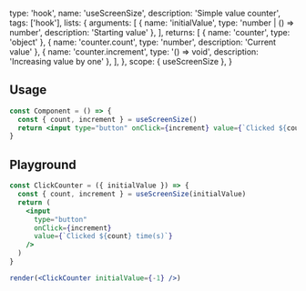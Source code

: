 
  type: 'hook',
  name: 'useScreenSize',
  description: 'Simple value counter',
  tags: ['hook'],
  lists: {
    arguments: [
      { name: 'initialValue', type: 'number | () => number', description: 'Starting value' },
    ],
    returns: [
      { name: 'counter', type: 'object' },
      { name: 'counter.count', type: 'number', description: 'Current value' },
      { name: 'counter.increment', type: '() => void', description: 'Increasing value by one' },
    ],
  },
  scope: { useScreenSize },
}

## Usage

```jsx
const Component = () => {
  const { count, increment } = useScreenSize()
  return <input type="button" onClick={increment} value={`Clicked ${count} time(s)`} />
}
```

## Playground

```jsx live render
const ClickCounter = ({ initialValue }) => {
  const { count, increment } = useScreenSize(initialValue)
  return (
    <input
      type="button"
      onClick={increment}
      value={`Clicked ${count} time(s)`}
    />
  )
}

render(<ClickCounter initialValue={-1} />)
```
